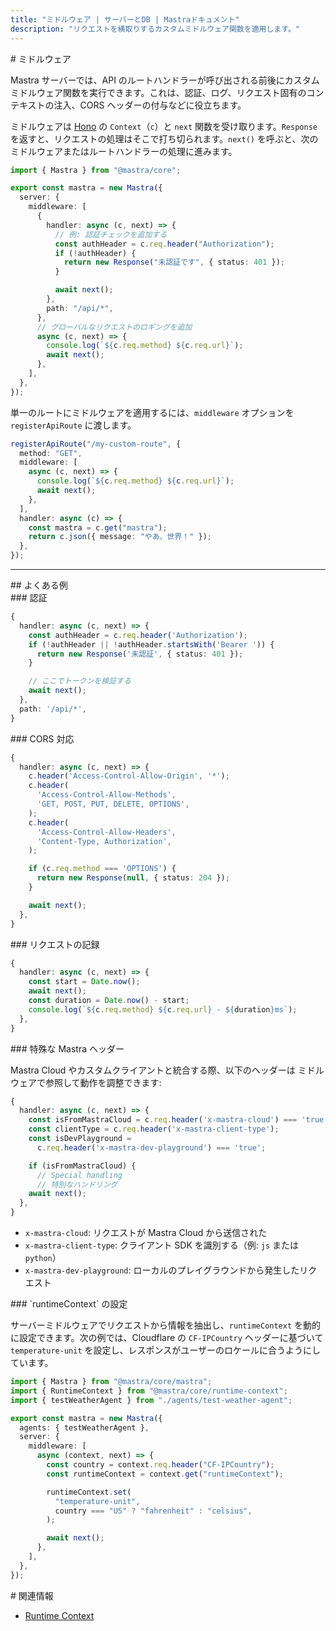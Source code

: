 ```yaml
---
title: "ミドルウェア | サーバーとDB | Mastraドキュメント"
description: "リクエストを横取りするカスタムミドルウェア関数を適用します。"
---
```


<div id="middleware">
  # ミドルウェア
</div>

Mastra サーバーでは、API のルートハンドラーが呼び出される前後にカスタムミドルウェア関数を実行できます。これは、認証、ログ、リクエスト固有のコンテキストの注入、CORS ヘッダーの付与などに役立ちます。

ミドルウェアは [Hono](https://hono.dev) の `Context`（`c`）と `next` 関数を受け取ります。`Response` を返すと、リクエストの処理はそこで打ち切られます。`next()` を呼ぶと、次のミドルウェアまたはルートハンドラーの処理に進みます。

```typescript copy showLineNumbers
import { Mastra } from "@mastra/core";

export const mastra = new Mastra({
  server: {
    middleware: [
      {
        handler: async (c, next) => {
          // 例: 認証チェックを追加する
          const authHeader = c.req.header("Authorization");
          if (!authHeader) {
            return new Response("未認証です", { status: 401 });
          }

          await next();
        },
        path: "/api/*",
      },
      // グローバルなリクエストのロギングを追加
      async (c, next) => {
        console.log(`${c.req.method} ${c.req.url}`);
        await next();
      },
    ],
  },
});
```

単一のルートにミドルウェアを適用するには、`middleware` オプションを
`registerApiRoute` に渡します。

```typescript copy showLineNumbers
registerApiRoute("/my-custom-route", {
  method: "GET",
  middleware: [
    async (c, next) => {
      console.log(`${c.req.method} ${c.req.url}`);
      await next();
    },
  ],
  handler: async (c) => {
    const mastra = c.get("mastra");
    return c.json({ message: "やあ、世界！" });
  },
});
```

***


<div id="common-examples">
  ## よくある例
</div>

<div id="authentication">
  ### 認証
</div>

```typescript copy
{
  handler: async (c, next) => {
    const authHeader = c.req.header('Authorization');
    if (!authHeader || !authHeader.startsWith('Bearer ')) {
      return new Response('未認証', { status: 401 });
    }

    // ここでトークンを検証する
    await next();
  },
  path: '/api/*',
}
```


<div id="cors-support">
  ### CORS 対応
</div>

```typescript copy
{
  handler: async (c, next) => {
    c.header('Access-Control-Allow-Origin', '*');
    c.header(
      'Access-Control-Allow-Methods',
      'GET, POST, PUT, DELETE, OPTIONS',
    );
    c.header(
      'Access-Control-Allow-Headers',
      'Content-Type, Authorization',
    );

    if (c.req.method === 'OPTIONS') {
      return new Response(null, { status: 204 });
    }

    await next();
  },
}
```


<div id="request-logging">
  ### リクエストの記録
</div>

```typescript copy
{
  handler: async (c, next) => {
    const start = Date.now();
    await next();
    const duration = Date.now() - start;
    console.log(`${c.req.method} ${c.req.url} - ${duration}ms`);
  },
}
```


<div id="special-mastra-headers">
  ### 特殊な Mastra ヘッダー
</div>

Mastra Cloud やカスタムクライアントと統合する際、以下のヘッダーは
ミドルウェアで参照して動作を調整できます:

```typescript copy
{
  handler: async (c, next) => {
    const isFromMastraCloud = c.req.header('x-mastra-cloud') === 'true';
    const clientType = c.req.header('x-mastra-client-type');
    const isDevPlayground =
      c.req.header('x-mastra-dev-playground') === 'true';

    if (isFromMastraCloud) {
      // Special handling
      // 特別なハンドリング
    await next();
  },
}
```

* `x-mastra-cloud`: リクエストが Mastra Cloud から送信された
* `x-mastra-client-type`: クライアント SDK を識別する（例: `js` または `python`）
* `x-mastra-dev-playground`: ローカルのプレイグラウンドから発生したリクエスト


<div id="setting-runtimecontext">
  ### `runtimeContext` の設定
</div>

サーバーミドルウェアでリクエストから情報を抽出し、`runtimeContext` を動的に設定できます。次の例では、Cloudflare の `CF-IPCountry` ヘッダーに基づいて `temperature-unit` を設定し、レスポンスがユーザーのロケールに合うようにしています。

```typescript title="src/mastra/index.ts" showLineNumbers copy
import { Mastra } from "@mastra/core/mastra";
import { RuntimeContext } from "@mastra/core/runtime-context";
import { testWeatherAgent } from "./agents/test-weather-agent";

export const mastra = new Mastra({
  agents: { testWeatherAgent },
  server: {
    middleware: [
      async (context, next) => {
        const country = context.req.header("CF-IPCountry");
        const runtimeContext = context.get("runtimeContext");

        runtimeContext.set(
          "temperature-unit",
          country === "US" ? "fahrenheit" : "celsius",
        );

        await next();
      },
    ],
  },
});
```


<div id="related">
  # 関連情報
</div>

- [Runtime Context](./runtime-context)